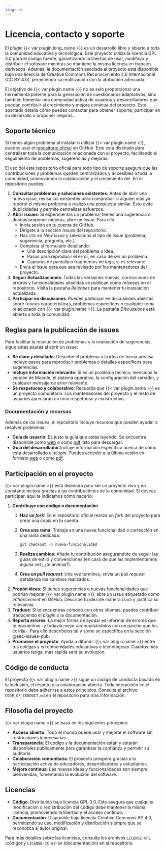 ```yaml
---
lang: es
---
```


# Licencia, contacto y soporte

El _plugin_ {{< var plugin.long_name >}} es un desarrollo libre y abierto
a toda la comunidad educativa y tecnológica. Este proyecto utiliza la
licencia GPL 3.0 para el código fuente, garantizando la libertad de
usar, modificar y distribuir el software mientras se mantiene la misma
licencia en trabajos derivados. Además, la documentación asociada al
proyecto está disponible bajo una licencia de Creative Commons
Reconocimiento 4.0 Internacional (CC BY 4.0), permitiendo su
reutilización con la atribución adecuada.

El objetivo de {{< var plugin.name >}} no es solo proporcionar una
herramienta potente para la generación de cuestionarios adaptativos,
sino también fomentar una comunidad activa de usuarios y desarrolladores
que puedan contribuir al crecimiento y mejora continua del proyecto.
Este apartado detalla cómo puedes contactar para obtener soporte,
participar en su desarrollo o proponer mejoras.

## Soporte técnico

Si tienes algún problema al instalar o utilizar {{< var plugin.name >}},
puedes usar el [repositorio oficial]({{< var repository.base >}}) en GitHub.
Este está diseñado para centralizar toda la comunicación relacionada con
el proyecto, facilitando el seguimiento de problemas, sugerencias y
mejoras.

El uso del este repositorio oficial para todo tipo de soporte asegura
que las contribuciones y problemas queden centralizados y accesibles a
toda la comunidad, promoviendo la colaboración y el crecimiento del. En
el repositorio puedes:

1. **Consultar problemas y soluciones existentes**: Antes de abrir una
   nueva _issue_, revisa los existentes para comprobar si alguien más ya
   reportó el mismo problema o realizó una propuesta similar. Esto evita
   duplicidades y permite centralizar esfuerzos.
2. **Abrir issues**: Si experimentas un problema, tienes una sugerencia
   o deseas proponer mejoras, abre un _issue_. Para ello:
   - Inicia sesión en tu cuenta de GitHub.
   - Dirígete a la sección _Issues_ del repositorio.
   - Haz clic en _New Issue_ y selecciona el tipo de _issue_ (problema,
     sugerencia, pregunta, etc.).
   - Completa el formulario detallando:
     - Una descripción clara del problema o idea.
     - Pasos para reproducir el error, en caso de ser un problema.
     - Capturas de pantalla o fragmentos de _logs_, si es relevante.
   - Envía el _issue_ para que sea revisado por los mantenedores del
     proyecto.
3. **Seguir Actualizaciones**: Todas las versiones nuevas, correcciones
   de errores y funcionalidades añadidas se publican como _releases_ en
   el repositorio. Visita la pestaña _Releases_ para mantener tu
   instalación actualizada.
4. **Participar en discusiones**: Puedes participar en discusiones
   abiertas sobre futuras características, problemas específicos o
   cualquier tema relacionado con {{< var plugin.name >}}. La pestaña
   _Discussions_ está abierta a toda la comunidad.

## Reglas para la publicación de issues {#sec-issues-pub}

Para facilitar la resolución de problemas y la evaluación de
sugerencias, sigue estas pautas al abrir un _issue_:

- **Sé claro y detallado**: Describe el problema o la idea de forma
  precisa. Incluye pasos para reproducir problemas o detalles
  específicos para sugerencias.
- **Incluye información relevante**: Si es un problema técnico, menciona
  la versión de Moodle, el sistema operativo, la configuración del
  servidor, y cualquier mensaje de error relevante.
- **Sé respetuoso y colaborativo**: Recuerda que {{< var plugin.name >}}
  es un proyecto comunitario. Los mantenedores del proyecto y el resto
  de usuarios apreciarán un tono respetuoso y constructivo.

### Documentación y recursos

Además de los _issues_, el repositorio incluye recursos que pueden
ayudar a resolver problemas.

- **Guía de usuario**: Es justo la guía que estás leyendo. Se encuentra
  disponible como [web]({{< var repository.users_guide.web >}}) o como
  [pdf]({{< var repository.users_guide.pdf >}}) listo para descargar.
- **Guía del desarrollador**:Incluye información específica acerca
  de cómo está desarrollado el _plugin_. Puedes acceder a la última vesión
  en formato [web]({{< var repository.developers_guide.web >}}) o como
  [pdf]({{< var repository.developers_guide.pdf >}}).

## Participación en el proyecto

{{< var plugin.name >}} está diseñado para ser un proyecto vivo y en
constante mejora gracias a las contribuciones de la comunidad. Si deseas
participar, aquí te indicamos cómo hacerlo:

1. **Contribuye con código o documentación**
   1. **Haz un _fork_**: En el repositorio oficial realiza un _fork_ del
      proyecto para crear una copia en tu cuenta.
   2. **Crea una rama**: Trabaja en una nueva funcionalidad o corrección
      en una rama dedicada:

      ```bash
      git checkout -b nueva-funcionalidad
      ```
   3. **Realiza cambios**: Añade tu contribución asegurándote de seguir
      las guías de estilo y convenciones (en caso de que las
      implementemos alguna vez; ¿te animas?).
   4. **Crea un _pull request_**: Una vez termines, envía un _pull request_
      detallando los cambios realizados.
2. **Propón ideas**: Si tienes sugerencias o nuevas funcionalidades que
   podrían mejorar {{< var plugin.name >}}, abre un _issue_ etiquetado
   como _enhancement_ en GitHub. Describe tu idea de manera clara y
   justifica su relevancia.
3. **Traduce**: Si te encuentras cómodo con otros idiomas, puedes
   contribuir traduciendo el _plugin_ o la documentación.
4. **Reporta errores**: La mejor forma de ayudar es informar de errores
   que te encuentres -y todavía mejor acompañándolos con un parche
   que los corrija-. Para ello descríbelos tal y somo se especifica en
   la sección @sec-issues-pub.
5. **Promueve el proyecto**: Ayuda a difundir {{< var plugin.name >}}
   entre tus colegas y en comunidades educativas o tecnológicas. Cuantos
   más usuarios tenga, más rápida será su evolución.

## Código de conducta

El proyecto {{< var plugin.name >}} sigue un código de conducta basado
en la inclusión, el respeto y la colaboración abierta. Toda interacción
en el repositorio debe adherirse a estos principios. Consulta el archivo
`CODE_OF_CONDUCT.md` en el repositorio para más información.

## Filosofía del proyecto

{{< var plugin.name >}} se basa en los siguientes principios:

- **Acceso abierto**: Todo el mundo puede usar y mejorar el software sin
  restricciones innecesarias.
- **Transparencia**: El código y la documentación están y estarán
  disponibles públicamente para garantizar la confianza y permitir su
  auditoría.
- **Colaboración comunitaria**: El proyecto prospera gracias a la
  participación activa de educadores, desarrolladores y estudiantes.
- **Mejora continua**: Las nuevas ideas y funcionalidades son siempre
  bienvenidas, fomentando la evolución del software.

## Licencias

- **Código**: Distribuido bajo licencia GPL 3.0. Esto asegura que
  cualquier modificación o redistribución del código debe mantener la
  misma licencia, promoviendo la libertad y el acceso continuo.
- **Documentación**: Disponible bajo licencia Creative Commons BY 4.0,
  permitiendo su uso, modificación y distribución siempre que se
  reconozca al autor original.

Para más detalles sobre las licencias, consulta los archivos
`LICENSE-GPL` (código) y `LICENSE-CC-BY-SA` (documentación) en el
repositorio.
